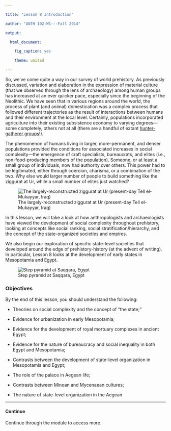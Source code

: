 ---
title: "Lesson 8 Introduction"
author: "ANTH 102-W1---Fall 2014"
output:
  html_document:
    fig_caption: yes
    theme: united
---

So, we've come quite a way in our survey of world prehistory. As previously discussed, variation and elaboration in the expression of material culture (that we observed through the lens of archaeology) among human groups has increased at an ever quicker pace, especially since the beginning of the Neolithic. We have seen that in various regions around the world, the process of plant (and animal) domestication was a complex process that followed different trajectories as the result of interactions between humans and their environment at the local level. Certainly, populations incorporated agriculture into their existing subsistence economy to varying degrees---some completely, others not at all (there are a handful of extant [hunter-gatherer groups](http://dienekes.blogspot.com/2011/10/affluent-hunter-gatherers-revisited.html)!). 
 
The phenomenon of humans living in larger, more-permanent, and denser populations provided the conditions for associated increases in social complexity---the emergence of craft specialists, bureaucrats, and elites (i.e., non-food-producing members of the population). Someone, or at least a small group of individuals, now had authority over others. This power had to be legitimated, either through coercion, charisma, or a combination of the two. Why else would larger number of people to build something like the ziggurat at Ur, while a small number of elites just watched?

![The largely-reconstructed ziggurat at Ur (present-day Tell el-Mukayyar, Iraq)](../assets/ziggurat_ur.jpg)
 
In this lesson, we will take a look at how anthropologists and archaeologists have viewed the development of social complexity throughout prehistory, looking at concepts like social ranking, social stratification/hierarchy, and the concept of the state-organized societies and empires. 
 
We also begin our exploration of specific state-level societies that developed around the edge of prehistory-history (at the advent of writing). In particular, Lesson 8 looks at the development of early states in Mesopotamia and Egypt.

![Step pyramid at Saqqara, Egypt](../assets/step_pyramid.gif)


### Objectives

By the end of this lesson, you should understand the following:
 
- Theories on social complexity and the concept of "the state;"
- Evidence for urbanization in early Mesopotamia;
- Evidence for the development of royal mortuary complexes in ancient Egypt;
- Evidence for the nature of bureaucracy and social inequality in both Egypt and Mesopotamia;
- Contrasts between the development of state-level organization in Mesopotamia and Egypt;
- The role of the palace in Aegean life;
- Contrasts between Minoan and Mycenaean cultures;
- The nature of state-level organization in the Aegean

-----
#### Continue
Continue through the module to access more.